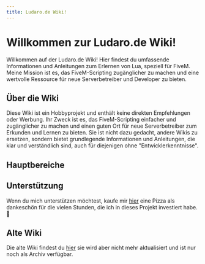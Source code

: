```yaml
---
title: Ludaro.de Wiki!
---
```



# Willkommen zur Ludaro.de Wiki!

Willkommen auf der Ludaro.de Wiki! Hier findest du umfassende Informationen und Anleitungen zum Erlernen von Lua, speziell für FiveM. Meine Mission ist es, das FiveM-Scripting zugänglicher zu machen und eine wertvolle Ressource für neue Serverbetreiber und Developer zu bieten.


## Über die Wiki

Diese Wiki ist ein Hobbyprojekt und enthält keine direkten Empfehlungen oder Werbung. Ihr Zweck ist es, das FiveM-Scripting einfacher und zugänglicher zu machen und einen guten Ort für neue Serverbetreiber zum Erkunden und Lernen zu bieten. Sie ist nicht dazu gedacht, andere Wikis zu ersetzen, sondern bietet grundlegende Informationen und Anleitungen, die klar und verständlich sind, auch für diejenigen ohne "Entwicklerkenntnisse".


## Hauptbereiche

<CardGrid>
  <Card
    title="Lerne Lua"
    description="Entdecke die Grundlagen von Lua und entwickle deine ersten Skripte in FiveM."
    href="/docs/lua"
    icon="pencil"
  />
  <Card
    title="FiveM Server Setup"
    description="Schritt-für-Schritt-Anleitungen zum Einrichten deines eigenen FiveM Servers."
    href="/docs/fvm"
    icon="server"
  />
  <Card
  title="Common Issues"
    description="Häufige Probleme und Lösungen für FiveM-Server."
    href="/docs/issues"
    icon="alert-circle"
  />
    <Card
    title="Nutzvolle Informationen"
    description="Nützliche Informationen für FiveM-Server und Entwickler."
    href="/docs/issues"
    icon="alert-circle"
  />
</CardGrid>


## Unterstützung

Wenn du mich unterstützen möchtest, kaufe mir [hier](https://www.buymeacoffee.com/ludaro) eine Pizza als dankeschön für die vielen Stunden, die ich in dieses Projekt investiert habe. 🍕


## Alte Wiki

Die alte Wiki findest du [hier](https://oldwiki.ludaro.de) sie wird aber nicht mehr aktualisiert und ist nur noch als Archiv verfügbar.